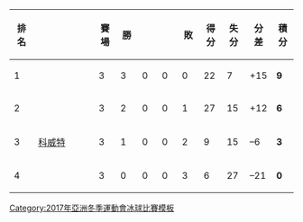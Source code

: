 {| class="wikitable" style="text-align: center;"
!width="40"|排名
!width="180"|{{tnavbar-header|隊伍|2017 Asian Winter Games Men's ice hockey division 1 standings}}
!width="30"|賽場
!width="30"|勝
!width="30"|{{Tooltip|OW|延長勝}}
!width="30"|{{Tooltip|OL|延長敗}}
!width="30"|敗
!width="30"|得分
!width="30"|失分
!width="30"|分差
!width="30"|積分
|- 
| 1
| style="text-align:left;" | {{ih|KGZ}}
| 3 || 3 || 0 || 0 || 0 || 22 || 7 || +15 || '''9'''
|-
| 2
| style="text-align:left;" | {{ih|PHI}}
| 3 || 2 || 0 || 0 || 1 || 27 || 15 || +12 || '''6'''
|-
| 3
| style="text-align:left;" | {{flagicon|IOC}} [[科威特國家男子冰球隊|科威特]]
| 3 || 1 || 0 || 0 || 2 || 9 || 15 || –6 || '''3'''
|-
| 4
| style="text-align:left;" | {{ih|QAT}}
| 3 || 0 || 0 || 0 || 3 || 6 || 27 || –21 || '''0'''
|}<noinclude>
[[Category:2017年亞洲冬季運動會冰球比賽模板]]
</noinclude>